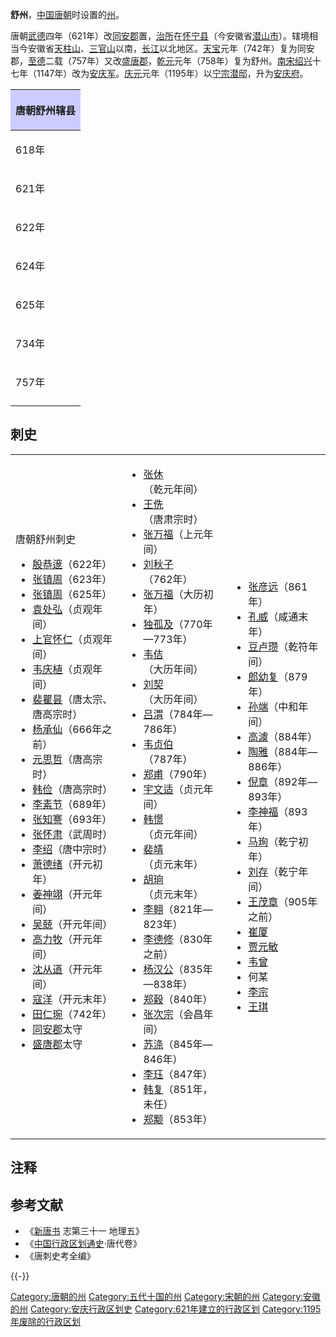 '''舒州'''，[[中国|中国]][[唐朝|唐朝]]时设置的[[州|州]]。

唐朝[[武德|武德]]四年（621年）改[[同安郡|同安郡]]置，[[治所|治所]]在[[怀宁县|怀宁县]]（今安徽省[[潜山市|潜山市]]）。辖境相当今安徽省[[天柱山|天柱山]]、[[三官山|三官山]]以南，[[长江|长江]]以北地区。[[天宝_(唐朝)|天宝]]元年（742年）复为同安郡，[[至德_(唐朝)|至德]]二载（757年）又改[[盛唐郡|盛唐郡]]，[[乾元_(唐朝)|乾元]]元年（758年）复为舒州。[[南宋|南宋]][[紹興_(南宋)|绍兴]]十七年（1147年）改为[[安庆军|安庆军]]。[[慶元_(年號)|庆元]]元年（1195年）以[[宋宁宗|宁宗]][[潜邸|潜邸]]，升为[[安庆府|安庆府]]。

{| align=center class="wikitable" style="width:600px; text-align:center"
|-
!colspan="2" style="background:#ccccff"|'''唐朝舒州辖县'''
|-
|618年||[[怀宁县|怀宁县]]、[[太湖县|太湖县]]、[[同安县|同安县]]（[[望江县|望江县]]、[[宿松县|宿松县]]改属[[高州|高州]]）
|-
|621年||[[怀宁县|怀宁县]]、[[太湖县|太湖县]]、[[同安县|同安县]]（新设[[青城县|青城县]]<ref>今[[安徽省|安徽省]][[太湖县|太湖县]]桃浦乡</ref>、[[荆阳县|荆阳县]]<ref>今[[安徽省|安徽省]][[潜山县|潜山县]][[黄铺镇|黄铺镇]]桃花铺</ref>）
|-
|622年||[[怀宁县|怀宁县]]、[[太湖县|太湖县]]、[[同安县|同安县]]、[[青城县|青城县]]、[[荆阳县|荆阳县]]（新设[[皖城县|皖城县]]<ref>今[[安徽省|安徽省]][[潜山县|潜山县]]杜埠乡</ref>、[[安乐县|安乐县]]<ref>今[[安徽省|安徽省]][[潜山县|潜山县]][[王河镇|王河镇]]桂店村</ref>、[[梅城县|梅城县]]<ref>今[[安徽省|安徽省]][[潜山县|潜山县]]龙关乡</ref>、[[皖阳县|皖阳县]]<ref>今[[安徽省|安徽省]][[潜山县|潜山县]][[余井镇|余井镇]]</ref>）
|-
|624年||[[怀宁县|怀宁县]]、[[太湖县|太湖县]]、[[同安县|同安县]]、[[荆阳县|荆阳县]]（废除[[青城县|青城县]]、[[皖城县|皖城县]]、[[安乐县|安乐县]]、[[梅城县|梅城县]]、[[皖阳县|皖阳县]]）
|-
|625年||[[怀宁县|怀宁县]]、[[太湖县|太湖县]]、[[同安县|同安县]]（[[望江县|望江县]]、[[宿松县|宿松县]]来属，废除[[荆阳县|荆阳县]]）
|-
|734年||[[怀宁县|怀宁县]]、[[太湖县|太湖县]]、[[同安县|同安县]]<ref>今[[安徽省|安徽省]][[枞阳县|枞阳县]][[会宫乡|会宫乡]]</ref>、[[望江县|望江县]]、[[宿松县|宿松县]]
|-
|757年||[[怀宁县|怀宁县]]、[[太湖县|太湖县]]、[[同安县|同安县]]（改为[[桐城县|桐城县]]）、[[望江县|望江县]]、[[宿松县|宿松县]]
|-
|}
== 刺史 ==
{|
|valign=top|
;唐朝舒州刺史
*[[殷恭邃|殷恭邃]]（622年）
*[[张镇周|张镇周]]（623年）
*[[张镇周|张镇周]]（625年）
*[[袁处弘|袁处弘]]（贞观年间）
*[[上官怀仁|上官怀仁]]（贞观年间）
*[[韦庆植|韦庆植]]（贞观年间）
*[[裴瞿昙|裴瞿昙]]（唐太宗、唐高宗时）
*[[杨承仙|杨承仙]]（666年之前）
*[[元思哲|元思哲]]（唐高宗时）
*[[韩俭|韩俭]]（唐高宗时）
*[[李素节|李素节]]（689年）
*[[张知謇|张知謇]]（693年）
*[[张怀肃|张怀肃]]（武周时）
*[[李绍|李绍]]（唐中宗时）
*[[萧德绪|萧德绪]]（开元初年）
*[[姜神翊|姜神翊]]（开元年间）
*[[吴兢|吴兢]]（开元年间）
*[[高力牧|高力牧]]（开元年间）
*[[沈从道|沈从道]]（开元年间）
*[[寇洋|寇洋]]（开元末年）
*[[田仁琬|田仁琬]]（742年）
*[[同安郡|同安郡]]太守
*[[盛唐郡|盛唐郡]]太守
|valign=top|
*[[张休|张休]]（乾元年间）
*[[王侁|王侁]]（唐肃宗时）
*[[张万福|张万福]]（上元年间）
*[[刘秋子|刘秋子]]（762年）
*[[张万福|张万福]]（大历初年）
*[[独孤及|独孤及]]（770年—773年）
*[[韦佶|韦佶]]（大历年间）
*[[刘契|刘契]]（大历年间）
*[[吕渭|吕渭]]（784年—786年）
*[[韦贞伯|韦贞伯]]（787年）
*[[郑甫|郑甫]]（790年）
*[[宇文适|宇文适]]（贞元年间）
*[[韩憬|韩憬]]（贞元年间）
*[[裴靖|裴靖]]（贞元末年）
*[[胡珦|胡珦]]（贞元末年）
*[[李翱|李翱]]（821年—823年）
*[[李德修|李德修]]（830年之前）
*[[杨汉公|杨汉公]]（835年—838年）
*[[郑穀|郑穀]]（840年）
*[[张次宗|张次宗]]（会昌年间）
*[[苏涤|苏涤]]（845年—846年）
*[[李珏|李珏]]（847年）
*[[韩复|韩复]]（851年，未任）
*[[郑颙|郑颙]]（853年）
|valign=top|
*[[张彦远|张彦远]]（861年）
*[[孔威|孔威]]（咸通末年）
*[[豆卢瓒|豆卢瓒]]（乾符年间）
*[[郎幼复|郎幼复]]（879年）
*[[孙端|孙端]]（中和年间）
*[[高澞|高澞]]（884年）
*[[陶雅|陶雅]]（884年—886年）
*[[倪章|倪章]]（892年—893年）
*[[李神福|李神福]]（893年）
*[[马珣|马珣]]（乾宁初年）
*[[刘存|刘存]]（乾宁年间）
*[[王茂章|王茂章]]（905年之前）
*[[崔厦|崔厦]]
*[[贾元敏|贾元敏]]
*[[韦曾|韦曾]]
*何某
*[[李宗|李宗]]
*[[王琪|王琪]]
|}

== 注释 ==
{{reflist}}

== 参考文献 ==
* 《[[新唐书|新唐书]] 志第三十一 地理五》
*《[[中国行政区划通史|中国行政区划通史]]·唐代卷》
*《唐刺史考全编》

{{-}}
{{唐朝行政區劃|nocat}}
{{五代行政區劃|nocat}}
{{十國行政區劃|nocat}}
{{北宋行政区划|nocat}}

{{DEFAULTSORT:S}}
[[Category:唐朝的州|Category:唐朝的州]]
[[Category:五代十国的州|Category:五代十国的州]]
[[Category:宋朝的州|Category:宋朝的州]]
[[Category:安徽的州|Category:安徽的州]]
[[Category:安庆行政区划史|Category:安庆行政区划史]]
[[Category:621年建立的行政区划|Category:621年建立的行政区划]]
[[Category:1195年废除的行政区划|Category:1195年废除的行政区划]]
